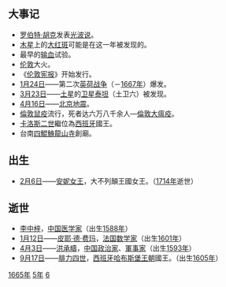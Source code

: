 {{yearTOC|1665|清'''[[康熙_(年号)|康熙]]四年'''；郑经'''[[永曆_(南明)|永曆]]十九年'''；王耀祖'''[[大慶_(王耀祖)|大慶]]元年'''；越南后黎朝'''[[景治|景治]]三年'''，莫朝'''[[顺德_(莫朝)|顺德]]二十八年'''；日本'''[[寬文|寬文]]五年'''}}
== 大事记 ==
*[[罗伯特·胡克|罗伯特·胡克]]发表[[光波说|光波说]]。
*[[木星|木星]]上的[[大红斑|大红斑]]可能是在这一年被发现的。
*最早的[[输血|输血]]试验。
*[[伦敦|伦敦]]大火。
*《[[伦敦宪报|伦敦宪报]]》开始发行。
*[[1月24日|1月24日]]——第二次[[英荷战争|英荷战争]]（－[[1667年|1667年]]）爆发。
*[[3月23日|3月23日]]——[[土星|土星]]的[[卫星|卫星]][[泰坦|泰坦]]（土卫六）被发现。
*[[4月16日|4月16日]]——[[北京市|北京]][[地震|地震]]。
*[[倫敦|倫敦]][[腺鼠疫|鼠疫]]流行，死者达六万八千余人—[[倫敦大瘟疫|倫敦大瘟疫]]。
*[[卡洛斯二世|卡洛斯二世]]繼位為[[西班牙|西班牙]]國王。
*台南[[四鯤鯓龍山寺|四鯤鯓龍山寺]]創廟。

== 出生 ==
*[[2月6日|2月6日]]——[[安妮女王|安妮女王]]，大不列顛王國女王。（[[1714年|1714年]]逝世）

== 逝世 ==
{{Wikisource year mention}}
*[[李中梓|李中梓]]，[[中国|中国]][[医学|医学]][[医学家|家]]（出生[[1588年|1588年]]）
*[[1月12日|1月12日]]——[[皮耶·德·费玛|皮耶·德·费玛]]，[[法国|法国]][[数学|数学]][[数学家|家]]（出生[[1601年|1601年]]）
*[[4月3日|4月3日]]——[[洪承疇|洪承疇]]，[[中国|中国]][[政治家|政治家]]、[[軍事家|軍事家]]（出生[[1593年|1593年]]）
*[[9月17日|9月17日]]——[[腓力四世|腓力四世]]，[[西班牙|西班牙]][[哈布斯堡王朝|哈布斯堡王朝]]國王。（出生[[1605年|1605年]]）

[[Category:1665年|1665年]]
[[Category:1660年代|5年]]
[[Category:17世纪各年|6]]